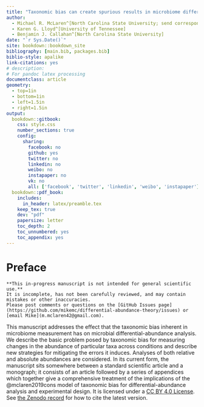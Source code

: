 ```yaml
---
title: "Taxonomic bias can create spurious results in microbiome differential-abundance analyses unless it is properly accounted for"
author:
  - Michael R. McLaren^[North Carolina State University; send correspondence to m.mclaren42@gmail.com]
  - Karen G. Lloyd^[University of Tennessee]
  - Benjamin J. Callahan^[North Carolina State University]
date: "`r Sys.Date()`"
site: bookdown::bookdown_site
bibliography: [main.bib, packages.bib]
biblio-style: apalike
link-citations: yes
# description:
# For pandoc latex processing
documentclass: article
geometry:
  - top=1in
  - bottom=1in
  - left=1.5in
  - right=1.5in
output:
  bookdown::gitbook:
    css: style.css
    number_sections: true
    config:
      sharing:
        facebook: no
        github: yes
        twitter: no
        linkedin: no
        weibo: no
        instapaper: no
        vk: no
        all: ['facebook', 'twitter', 'linkedin', 'weibo', 'instapaper']
  bookdown::pdf_book:
    includes:
      in_header: latex/preamble.tex
    keep_tex: true
    dev: "pdf"
    papersize: letter
    toc_depth: 2
    toc_unnumbered: yes
    toc_appendix: yes
---
```


# Preface {-}

```block
**This in-progress manuscript is not intended for general scientific use.**
It is incomplete, has not been carefully reviewed, and may contain mistakes or other inaccuracies.
Please post comments or questions on the [GitHub Issues page](https://github.com/mikemc/differential-abundance-theory/issues) or [email Mike](m.mclaren42@gmail.com).
```

This manuscript addresses the effect that the taxonomic bias inherent in microbiome measurement has on microbial differential-abundance analysis.
We describe the basic problem posed by taxonomic bias for measuring changes in the abundance of particular taxa across conditions and describe new strategies for mitigating the errors it induces.
Analyses of both relative and absolute abundances are considered.
In its current form, the manuscript sits somewhere between a standard scientific article and a monograph; 
it consists of an article followed by a series of appendices which together give a comprehensive treatment of the implications of the @mclaren2019cons model of taxonomic bias for differential-abundance analysis and experimental design.
It is licensed under a [CC BY 4.0 License](https://creativecommons.org/licenses/by/4.0/).
See [the Zenodo record](https://doi.org/10.5281/zenodo.4552717) for how to cite the latest version.
